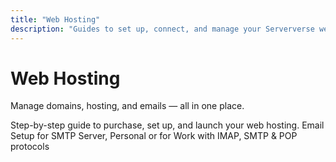 ```yaml
---
title: "Web Hosting"
description: "Guides to set up, connect, and manage your Serververse web hosting."
---
```


# Web Hosting

Manage domains, hosting, and emails — all in one place.

<CardGroup cols={2}>
  <Card title="Getting Started" icon="rocket" iconType="duotone" color="#ffa632" href="/web/start">
    Step-by-step guide to purchase, set up, and launch your web hosting.
  </Card>
  <Card title="Email Setup" icon="envelope" iconType="duotone" color="#ffa632" href="/web/email-setup">
    Email Setup for SMTP Server, Personal or for Work with IMAP, SMTP & POP protocols
  </Card>
</CardGroup>